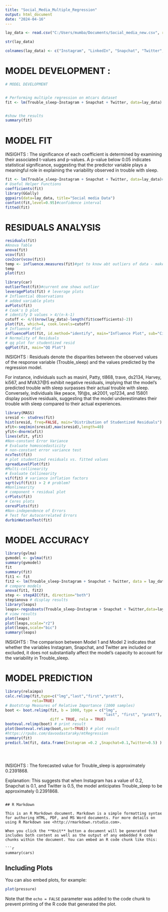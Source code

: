 ---
title: "Social_Media_Multiple_Regression"
output: html_document
date: "2024-04-16"
---

```{r}
lay_data <- read.csv("C:/Users/mumba/Documents/Social_media_new.csv", row.names=1)

str(lay_data)

colnames(lay_data) <- c("Instagram", "LinkedIn", "Snapchat", "Twitter", "Whatsapp", "Youtube", "OTT", "Reddit", "Trouble_sleep", "Mood", "Tired_morning")


```

# MODEL DEVELOPMENT :

```{r }
# MODEL DEVELOPMENT 


# Performing multiple regression on mtcars dataset
fit <- lm(Trouble_sleep~Instagram + Snapchat + Twitter, data=lay_data) # LM- ASSUMES IT TO BE IT LINEAR, y(mpg)- many variables-output-residuals means error -median of the errors- median means real minus predicted


#show the results
summary(fit)

```
# MODEL FIT 

INSIGHTS :
The significance of each coefficient is determined by examining their associated t-values and p-values. A p-value below 0.05 indicates statistical significance, suggesting that the predictor variable plays a meaningful role in explaining the variability observed in trouble with sleep.


```{r }
fit <- lm(Trouble_sleep~Instagram + Snapchat + Twitter, data=lay_data)#removed the values that were 0.05
# Useful Helper Functions
coefficients(fit)
library(GGally)
ggpairs(data=lay_data, title="Social media Data")
confint(fit,level=0.95)#confidence interval
fitted(fit)


```

# RESIDUALS ANALYSIS


```{r }
residuals(fit)
#Anova Table
anova(fit)
vcov(fit)
cov2cor(vcov(fit))
temp <- influence.measures(fit)#get to know abt outliers of data - makes * at the end
temp
plot(fit)

library(car)
outlierTest(fit)#current one shows outlier 
leveragePlots(fit) # leverage plots
# Influential Observations
# added variable plots
avPlots(fit)
# Cook's D plot
# identify D values > 4/(n-k-1)
cutoff <- 4/((nrow(lay_data)-length(fit$coefficients)-2))
plot(fit, which=4, cook.levels=cutoff)
# Influence Plot
influencePlot(fit, id.method="identify", main="Influence Plot", sub="Circle size is proportial to Cook's Distance" )
# Normality of Residuals
# qq plot for studentized resid
qqPlot(fit, main="QQ Plot")

```

INSIGHTS : 
Residuals denote the disparities between the observed values of the response variable (Trouble_sleep) and the values predicted by the regression model.

For instance, individuals such as masinl, Patty, tl868, trave, ds2134, Harvey, ki567, and MVA37@S exhibit negative residuals, implying that the model's predicted trouble with sleep surpasses their actual trouble with sleep. Conversely, individuals like peace, 19!@s, ak2001, vp1234, and 15801 display positive residuals, suggesting that the model underestimates their trouble with sleep compared to their actual experiences.

```{r }
library(MASS)
sresid <- studres(fit)
hist(sresid, freq=FALSE, main="Distribution of Studentized Residuals")
xfit<-seq(min(sresid),max(sresid),length=40)
yfit<-dnorm(xfit)
lines(xfit, yfit)
#Non-constant Error Variance
# Evaluate homoscedasticity
# non-constant error variance test
ncvTest(fit)
# plot studentized residuals vs. fitted values
spreadLevelPlot(fit)
#Multi-collinearity
# Evaluate Collinearity
vif(fit) # variance inflation factors
sqrt(vif(fit)) > 2 # problem?
#Nonlinearity
# component + residual plot
crPlots(fit)
# Ceres plots
ceresPlots(fit)
#Non-independence of Errors
# Test for Autocorrelated Errors
durbinWatsonTest(fit)

```

# MODEL ACCURACY

```{r }
library(gvlma)
gvmodel <- gvlma(fit)
summary(gvmodel)
fit
summary(fit)
fit1 <- fit
fit2 <- lm(Trouble_sleep~Instagram + Snapchat + Twitter, data = lay_data)
# compare models
anova(fit1, fit2)
step <- stepAIC(fit, direction="both")
step$anova # display results
library(leaps)
leaps<-regsubsets(Trouble_sleep~Instagram + Snapchat + Twitter,data=lay_data,nbest=10)
# view results
plot(leaps)
plot(leaps,scale="r2")
plot(leaps,scale="bic")
summary(leaps)

```

INSIGHTS :
The comparison between Model 1 and Model 2 indicates that whether the variables Instagram, Snapchat, and Twitter are included or excluded, it does not substantially affect the model's capacity to account for the variability in Trouble_sleep.


# MODEL PREDICTION

```{r }
library(relaimpo)
calc.relimp(fit,type=c("lmg","last","first","pratt"),
            rela=TRUE)
# Bootstrap Measures of Relative Importance (1000 samples)
boot <- boot.relimp(fit, b = 1000, type = c("lmg",
                                            "last", "first", "pratt"), rank = TRUE,
                    diff = TRUE, rela = TRUE)
booteval.relimp(boot) # print result
plot(booteval.relimp(boot,sort=TRUE)) # plot result
#https://rpubs.com/davoodastaraky/mtRegression
summary(fit)
predict.lm(fit, data.frame(Instagram =0.2 ,Snapchat=0.1,Twitter=0.5) )





```

INSIGHTS :
The forecasted value for Trouble_sleep is approximately 0.2391868.

Explanation: This suggests that when Instagram has a value of 0.2, Snapchat is 0.1, and Twitter is 0.5, the model anticipates Trouble_sleep to be approximately 0.2391868.








```

## R Markdown

This is an R Markdown document. Markdown is a simple formatting syntax for authoring HTML, PDF, and MS Word documents. For more details on using R Markdown see <http://rmarkdown.rstudio.com>.

When you click the **Knit** button a document will be generated that includes both content as well as the output of any embedded R code chunks within the document. You can embed an R code chunk like this:

```{r cars}
summary(cars)
```

## Including Plots

You can also embed plots, for example:

```{r pressure, echo=FALSE}
plot(pressure)
```

Note that the `echo = FALSE` parameter was added to the code chunk to prevent printing of the R code that generated the plot.
